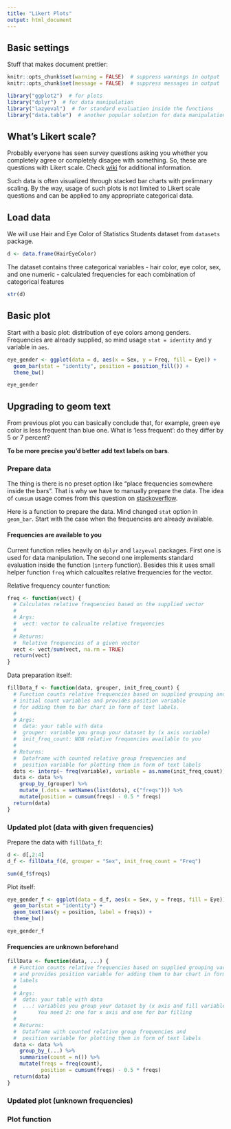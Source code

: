 ```yaml
---
title: "Likert Plots"
output: html_document
---
```



## Basic settings


Stuff that makes document prettier:


```r
knitr::opts_chunk$set(warning = FALSE)  # suppress warnings in output
knitr::opts_chunk$set(message = FALSE)  # suppress messages in output
```


```r
library("ggplot2")  # for plots
library("dplyr")  # for data manipulation
library("lazyeval")  # for standard evaluation inside the functions
library("data.table")  # another popular solution for data manipulation
```


## What's Likert scale?


Probably everyone has seen survey questions asking you whether you completely agree or completely disagee with something. So, these are questions with Likert scale. Check [wiki](https://en.wikipedia.org/wiki/Likert_scale) for additional information.


Such data is often visualized through stacked bar charts with prelimnary scaling. By the way, usage of such plots is not limited to Likert scale questions and can be applied to any appropriate categorical data.


## Load data


We will use Hair and Eye Color of Statistics Students dataset from `datasets` package. 


```r
d <- data.frame(HairEyeColor)
```


The dataset contains three categorical variables - hair color, eye color, sex, and one numeric - calculated frequencies for each combination of categorical features


```r
str(d)
```


## Basic plot


Start with a basic plot: distribution of eye colors among genders. Frequencies are already supplied, so mind usage `stat = identity` and y variable in `aes`. 


```r
eye_gender <- ggplot(data = d, aes(x = Sex, y = Freq, fill = Eye)) +
  geom_bar(stat = "identity", position = position_fill()) +
  theme_bw()

eye_gender
```


## Upgrading to geom text


From previous plot you can basically conclude that, for example, green eye color is less frequent than blue one. What is 'less frequent': do they differ by 5 or 7 percent? 


__To be more precise you'd better add text labels on bars__.


### Prepare data


The thing is there is no preset option like "place frequencies somewhere inside the bars". That is why we have to manually prepare the data. The idea of `cumsum` usage comes from this question on [stackoverflow](http://stackoverflow.com/questions/6644997/showing-data-values-on-stacked-bar-chart-in-ggplot2).


Here is a function to prepare the data. Mind changed `stat` option in `geom_bar`. Start with the case when the frequencies are already available.


#### Frequencies are available to you


Current function relies heavily on `dplyr` and `lazyeval` packages. First one is used for data manipulation. The second one implements standard evaluation inside the function (`interp` function). Besides this it uses small helper function `freq` which calcualtes relative frequencies for the vector.


Relative frequency counter function:


```r
freq <- function(vect) {
  # Calculates relative frequencies based on the supplied vector
  # 
  # Args:
  #  vect: vector to calcualte relative frequencies
  #
  # Returns:
  #  Relative frequencies of a given vector
  vect <- vect/sum(vect, na.rm = TRUE)
  return(vect)
}
```


Data preparation itself:


```r
fillData_f <- function(data, grouper, init_freq_count) {
  # Function counts relative frequencies based on supplied grouping and 
  # initial count variables and provides position variable 
  # for adding them to bar chart in form of text labels.
  # 
  # Args:
  #  data: your table with data
  #  grouper: variable you group your dataset by (x axis variable)
  #  init_freq_count: NON relative frequencies available to you
  #
  # Returns:
  #  Dataframe with counted relative group frequencies and 
  #  position variable for plotting them in form of text labels
  dots <- interp(~ freq(variable), variable = as.name(init_freq_count))
  data <- data %>%
    group_by_(grouper) %>%
    mutate_(.dots = setNames(list(dots), c("freqs"))) %>%
    mutate(position = cumsum(freqs) - 0.5 * freqs)
  return(data)
}
```


### Updated plot (data with given frequencies)


Prepare the data with `fillData_f`:


```r
d <- d[,2:4]
d_f <- fillData_f(d, grouper = "Sex", init_freq_count = "Freq")

sum(d_f$freqs)
```


Plot itself:


```r
eye_gender_f <- ggplot(data = d_f, aes(x = Sex, y = freqs, fill = Eye)) +
  geom_bar(stat = "identity") +
  geom_text(aes(y = position, label = freqs)) +
  theme_bw()

eye_gender_f
```


#### Frequencies are unknown beforehand


```r
fillData <- function(data, ...) {
  # Function counts relative frequencies based on supplied grouping variables
  # and provides position variable for adding them to bar chart in form of text
  # labels
  # 
  # Args:
  #  data: your table with data
  #  ...: variables you group your dataset by (x axis and fill variables)
  #       You need 2: one for x axis and one for bar filling
  #
  # Returns:
  #  Dataframe with counted relative group frequencies and 
  #  position variable for plotting them in form of text labels
  data <- data %>%
    group_by_(...) %>%
    summarise(count = n()) %>%
    mutate(freqs = freq(count),
           position = cumsum(freqs) - 0.5 * freqs)
  return(data)
}
```


### Updated plot (unknown frequencies)


### Plot function

